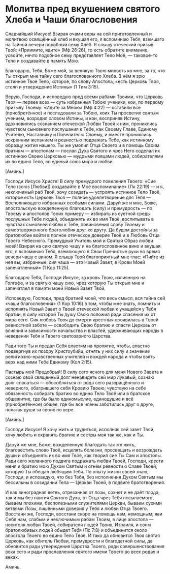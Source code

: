 # Молитва пред вкушением святого Хлеба и Чаши благословения

Сладчайший Иисусе! Взирая очами веры на сей приготовленный и молитвою освящённый хлеб и вкушая его, я вспоминаю Тебя, вземшаго на Тайной вечери подобный сему Хлеб. Я слышу отеческий призыв Твой: «Приимите, ядите» (Мф 26:26), то есть обратите внимание, усвойте, нечто подобное сему представляет Тело Моё, — таковое-то Тело и создавайте в память Мою.

Благодарю, Тебя, Боже мой, за великую Твою милость ко мне, за то, что Ты открыл мне тайну сего благословенного Хлеба. В нём я зрю истинное Твоё Тело, которое, по слову Апостола, «есть Церковь Твоя, столп и утверждение Истины» (1 Тим 3:15).

Верую, Господи, и исповедую пред всеми рабами Твоими, что Церковь Твоя — первее всех — суть избранныя Тобою ученики, кои, по первому призыву Твоему: «Идите за Мною» (Мф 4:22) — оставили всё (приобретённое) и последовали за Тобою, коих Ты просветил святым учением, возродил словом Истины, и кои, восприняв Истину, вдохновились сознанием отеческой Любви Твоей к ним, прониклись чувством сыновнего послушания к Тебе, как Своему Главе, Единому Учителю, Наставнику и Повелителю Своему, и вместе прониклись искренним желанием и ревностью подражать Тебе, как истинному образцу жития нашего. Ты же умолил Отца Своего и в помощь Своим братиям — апостолам — послал Духа Святого и чрез Него соделал их истинною Своею Церковью — мудрыми ловцами людей, собирателями их во едино Тело, во единый союз мира и любви. 

<R>[</R>Аминь.<R>]</R>

Господи Иисусе Христе! В силу премудрого повеления Твоего: «Сие Тело (союз [Любви]) создавайте в Моё воспоминание» (Лк 22:19) — и я, неключимый раб Твой, хочу созидать — устроять истинное Тело Твоё, которое есть Церковь Твоя — полное удовлетворение для Тебя — Восполняющего избранных особыми силами. Даруй же и мне, Боже, апостольскую вожделенную благодать (силу) и премудрость — по Твоему и апостолов Твоих примеру — избирать из суетной среды послушных Тебе людей, объединять их во имя Твоё, воспитывать в чувствах сыновней любви к Тебе, повиновения слову Твоему и самоотверженного братолюбия друг ко другу. Да будем достойны за братолюбие войти в полное отеческое доверие Твоё и в Любовь Отца Твоего Небесного. Премудрый Учитель мой и Святый Образ любви моей! Взирая на сию святую чашу и на благословенное вино и вкушая его, я вспоминаю Тебя, вземлющего в Свои Пречистые руки во время вечери чашу с вином. Я слышу Твой благоприятный мне глас: «Пийте из нея вы, избранные: сия чаша — это Новый Завет, в Крови Моей запечатленный» (1 Кор 11:25).

Благодарю Тебя, Господи Иисусе, за кровь Твою, излиянную на Голгофе, и за святую чашу сию, чрез которую Ты открыл мне и запечатлел в памяти моей Новый Завет Твой.

Исповедую, Господи, пред братией моей, что весь смысл, вся тайна сей «чаши благословения» (1 Кор 10:16) в том, чтобы мне знать, помнить и исполнять Новый Завет о Твоей отеческой любви к учащейся у Тебя братии, в силу которой Ты душу Свою положил ради спасения их от мира сего. Сия любовь Твоя до смерти крестныя проявилась в Твоей ревностной заботе — освободить Свою братию и спасти Церковь от влияния и зависимости начальства и властей, удерживающих народы в неведении Тебя и Твоего светозарного Царства.

Ради того Ты и предал Себя властям на пропятие, чтобы, властно подвергнув их позору Христоубийц, отнять у них силу и значение религиозно-нравственных учителей и вождей народа и чтобы взять верх над ними Тебе Единому (Кол 2:15).

Пастырь мой Предобрый! В силу сего ясного для меня Нового Завета я сознаю свой священный долг ненавидеть сей мир лукавый, сознаю долг спасаться — обособляться от рода сего развращённого и неверного, обагрившего себя Кровию Твоею; чувствую на себе обязанность собирать братию во едино Тело Твоё или в братское общежитие, где бы было единомыслие, единодушие и всё (приобретённое) общее, где бы все члены заботились друг о друге, полагая души за своих по вере. 

<R>[</R>Аминь.<R>]</R>

Господи Иисусе! Я хочу жить и трудиться, исполняя сей завет Твой, хочу любить и охранять братию и сестры моя так же, как и Ты.

Даруй же мне, Боже, вожделенную благодать так же жить, благовестить слово Твоё, исцелять болезни, просвещать и возрождать души и объединять их во имя Твоё, как творил сие Ты Сам и апостолы. Ради сего желанного подвига подражать любви Твоей, Господи, крести меня и братию мою Духом Святым и огнём ревности о Славе Твоей, которую Ты обещал любящим Тебя. По опыту жизни своей знаю, Господи, и исповедую, что без Тебя, без исполнения Духом Святым мы бессильны в созидании Тела — Церкви Твоей, в подвиге братотворения.

И как виноградная ветвь, отрезанная от лозы, сохнет и не даёт плода, так и мы без наития Святого Духа, от Отца чрез Тебя посылаемого, бываем плохими, бесполезными служителями Церкви, бываем сухими ветвями Лозы, лишёнными доверия у Тебя и любви Отца Твоего. Восстани же, Господи, восстани скоро на помощь нам, немощным; яви Себя нам, слабым и неключимым рабам Твоим, в лице апостола — носителя любви Твоей, собирателя людей Твоих, Израиля, и сонм братолюбивых людей обыдет Тебя (Пс 7:8) и объединится около апостола Твоего во едино Тело Твоё. И тако да обновится Твоя святая Церковь, как обитель Любви, премудрости и благодатной силы, да обновится ради утверждения Царства Твоего, ради совершенствования века сего и ради прославления святого имени Твоего во всех родах и веках.

Аминь.
